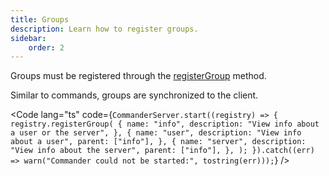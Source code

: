 ```yaml
---
title: Groups
description: Learn how to register groups.
sidebar:
    order: 2
---
```



Groups must be registered through the [registerGroup](/reference/registry#registergroupgroups) method.

Similar to commands, groups are synchronized to the client.

<Code lang="ts" code={`
CommanderServer.start((registry) => {
	registry.registerGroup(
		{
			name: "info",
			description: "View info about a user or the server",
		},
		{
			name: "user",
			description: "View info about a user",
			parent: ["info"],
		},
		{
			name: "server",
			description: "View info about the server",
			parent: ["info"],
		},
	);
}).catch((err) => warn("Commander could not be started:", tostring(err)));
`} />